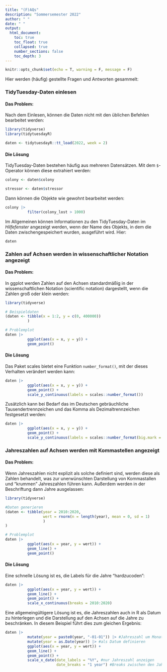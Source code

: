 ```yaml
---
title: "(F)AQs"
description: "Sommersemester 2022"
author: " "
date: " "
output:
  html_document:
    toc: true
    toc_float: true
    collapsed: true
    number_sections: false
    toc_depth: 3
---
```


```r
knitr::opts_chunk$set(echo = T, warning = F, message = F)
```

Hier werden (häufig) gestellte Fragen und Antworten gesammelt:

### TidyTuesday-Daten einlesen

#### Das Problem:
Nach dem Einlesen, können die Daten nicht mit den üblichen Befehlen bearbeitet werden:

```r
library(tidyverse) 
library(tidytuesdayR)

daten <- tidytuesdayR::tt_load(2022, week = 2)
```

#### Die Lösung
TidyTuesday-Daten bestehen häufig aus mehreren Datensätzen. Mit dem `$`-Operator können diese extrahiert werden:

```r
colony <- daten$colony

stressor <- daten$stressor
```

Dann können die Objekte wie gewohnt bearbeitet werden:

```r
colony |> 
          filter(colony_lost > 1000)

```

Im Allgemeinen können Informationen zu den TidyTuesday-Daten im *Hilfefenster* angezeigt werden, wenn der Name des Objekts, in dem die Daten zwischengespeichert wurden, ausgeführt wird. Hier:

```r
daten
```

### Zahlen auf Achsen werden in wissenschaftlicher Notation angezeigt

#### Das Problem:
In ggplot werden Zahlen auf den Achsen standardmäßig in der wissenschaftlichen Notation (scientific notation) dargestellt, wenn die Zahlen groß oder klein werden:

```r
library(tidyverse)

# Beispieldaten
(daten <- tibble(x = 1:2, y = c(0, 400000))
          )

# Problemplot
daten |> 
          ggplot(aes(x = x, y = y)) +
          geom_point()

```


#### Die Lösung
Das Paket scales bietet eine Funktion `number_format()`, mit der dieses Verhalten verändert werden kann:

```r
daten |> 
          ggplot(aes(x = x, y = y)) +
          geom_point() +
          scale_y_continuous(labels = scales::number_format()) 
```

Zusätzlich kann bei Bedarf das im Deutschen gebräuchliche Tausendertrennzeichen und das Komma als Dezimaltrennzeichen festgesetzt werden:

```r
daten |> 
          ggplot(aes(x = x, y = y)) +
          geom_point() +
          scale_y_continuous(labels = scales::number_format(big.mark = ".", decimal.mark = ","))

```


### Jahreszahlen auf Achsen werden mit Kommastellen angezeigt

#### Das Problem:
Wenn Jahreszahlen nicht explizit als solche definiert sind, werden diese als Zahlen behandelt, was zur unerwünschten Darstellung von Kommastallen und "krummen" Jahreszahlen führen kann. Außerdem werden in der Beschriftung dann Jahre ausgelassen:

```r
library(tidyverse)

#Daten generieren
(daten <- tibble(year = 2010:2020, 
                 wert = rnorm(n = length(year), mean = 0, sd = 1)
                 )
)

# Problemplot
daten |>
          ggplot(aes(x = year, y = wert)) +
          geom_line() +
          geom_point()
```


#### Die Lösung
Eine schnelle Lösung ist es, die Labels für die Jahre "hardzucoden":

```r
daten |>
          ggplot(aes(x = year, y = wert)) +
          geom_line() +
          geom_point() +
          scale_x_continuous(breaks = 2010:2020)
```

Eine allgemeingültigere Lösung ist es, die Jahreszahlen auch in R als Datum zu hinterlegen und die Darstellung auf den Achsen auf die Jahre zu beschränken. In diesem Beispiel führt dies zum gleichen Ergebnis:

```r
daten |>
          mutate(year = paste0(year, "-01-01")) |> #Jahreszahl um Monat und Tag erweitern
          mutate(year = as.Date(year)) |> #als Datum definieren
          ggplot(aes(x = year, y = wert)) +
          geom_line() +
          geom_point() +
          scale_x_date(date_labels = "%Y", #nur Jahreszahl anzeigen
                       date_breaks = "1 year") #Breaks zwischen den Jahren definieren
```




